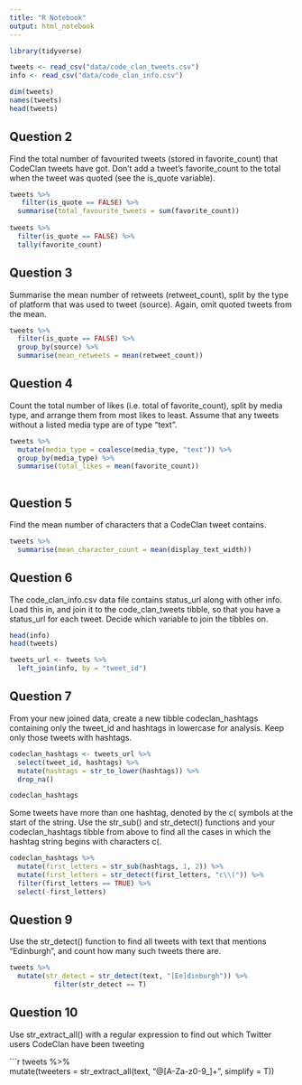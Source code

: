 ```yaml
---
title: "R Notebook"
output: html_notebook
---
```


```r
library(tidyverse)
```

```r
tweets <- read_csv("data/code_clan_tweets.csv")
info <- read_csv("data/code_clan_info.csv")
```

```r
dim(tweets)
names(tweets)
head(tweets)
```
## Question 2
Find the total number of favourited tweets (stored in favorite_count) that CodeClan tweets have got. Don’t add a tweet’s favorite_count to the total when the tweet was quoted (see the is_quote variable).

```r
tweets %>% 
   filter(is_quote == FALSE) %>% 
  summarise(total_favourite_tweets = sum(favorite_count))
  
tweets %>% 
  filter(is_quote == FALSE) %>%
  tally(favorite_count)

```

## Question 3
Summarise the mean number of retweets (retweet_count), split by the type of platform that was used to tweet (source). Again, omit quoted tweets from the mean.
```r
tweets %>% 
  filter(is_quote == FALSE) %>% 
  group_by(source) %>% 
  summarise(mean_retweets = mean(retweet_count))
```

## Question 4
Count the total number of likes (i.e. total of favorite_count), split by media type, and arrange them from most likes to least. Assume that any tweets without a listed media type are of type “text”.

```r
tweets %>% 
  mutate(media_type = coalesce(media_type, "text")) %>% 
  group_by(media_type) %>% 
  summarise(total_likes = mean(favorite_count))
  
```

## Question 5

Find the mean number of characters that a CodeClan tweet contains.
```r
tweets %>% 
  summarise(mean_character_count = mean(display_text_width))
```

## Question 6
The code_clan_info.csv data file contains status_url along with other info. Load this in, and join it to the code_clan_tweets tibble, so that you have a status_url for each tweet. Decide which variable to join the tibbles on.

```r
head(info)
head(tweets)
```


```r
tweets_url <- tweets %>% 
  left_join(info, by = "tweet_id")
```

## Question 7 
From your new joined data, create a new tibble codeclan_hashtags containing only the tweet_id and hashtags in lowercase for analysis. Keep only those tweets with hashtags.

```r
codeclan_hashtags <- tweets_url %>% 
  select(tweet_id, hashtags) %>% 
  mutate(hashtags = str_to_lower(hashtags)) %>% 
  drop_na()

codeclan_hashtags
```
Some tweets have more than one hashtag, denoted by the c( symbols at the start of the string. Use the str_sub() and str_detect() functions and your codeclan_hashtags tibble from above to find all the cases in which the hashtag string begins with characters c(.

```r
codeclan_hashtags %>% 
  mutate(first_letters = str_sub(hashtags, 1, 2)) %>% 
  mutate(first_letters = str_detect(first_letters, "c\\(")) %>% 
  filter(first_letters == TRUE) %>% 
  select(-first_letters)

```
## Question 9 
Use the str_detect() function to find all tweets with text that mentions “Edinburgh”, and count how many such tweets there are.

```r
tweets %>% 
  mutate(str_detect = str_detect(text, "[Ee]dinburgh")) %>% 
           filter(str_detect == T)
```
## Question 10
Use str_extract_all() with a regular expression to find out which Twitter users CodeClan have been tweeting

```r
tweets %>%  
  mutate(tweeters = str_extract_all(text, "@[A-Za-z0-9_]+", simplify =  T)) 

